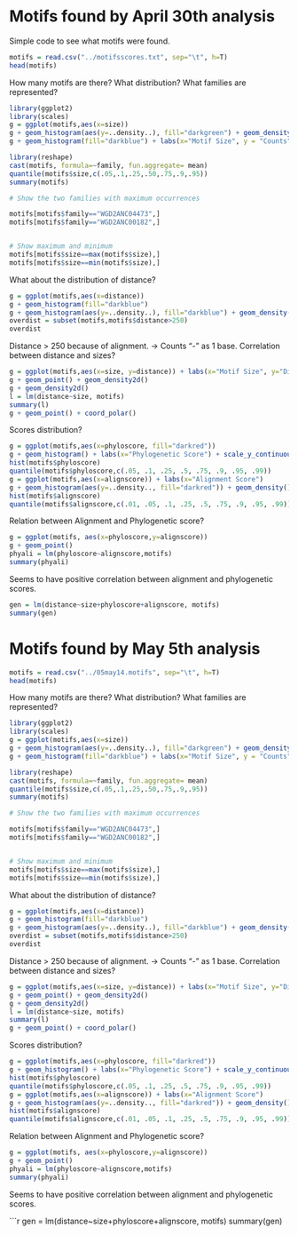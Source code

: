 Motifs found by April 30th analysis
========================================================

Simple code to see what motifs were found.

```r
motifs = read.csv("../motifsscores.txt", sep="\t", h=T)
head(motifs)
```

How many motifs are there? What distribution? What families are represented?

```r
library(ggplot2)
library(scales)
g = ggplot(motifs,aes(x=size))
g + geom_histogram(aes(y=..density..), fill="darkgreen") + geom_density() + labs(x="Motif Size", y = "Density") + scale_y_continuous(labels = percent)
g + geom_histogram(fill="darkblue") + labs(x="Motif Size", y = "Counts")
```

```r
library(reshape)
cast(motifs, formula=~family, fun.aggregate= mean)
quantile(motifs$size,c(.05,.1,.25,.50,.75,.9,.95))
summary(motifs)

# Show the two families with maximum occurrences

motifs[motifs$family=="WGD2ANC04473",]
motifs[motifs$family=="WGD2ANC00182",]


# Show maximum and minimum
motifs[motifs$size==max(motifs$size),]
motifs[motifs$size==min(motifs$size),]
```

What about the distribution of distance?

```r
g = ggplot(motifs,aes(x=distance))
g + geom_histogram(fill="darkblue")
g + geom_histogram(aes(y=..density..), fill="darkblue") + geom_density() + labs(x="Distance", y = "Density") + scale_y_continuous(labels = percent)
overdist = subset(motifs,motifs$distance>250)
overdist
```
Distance > 250 because of alignment. -> Counts "-" as 1 base.
Correlation between distance and sizes?

```r
g = ggplot(motifs,aes(x=size, y=distance)) + labs(x="Motif Size", y="Distance from TSS")
g + geom_point() + geom_density2d() 
g + geom_density2d()
l = lm(distance~size, motifs)
summary(l)
g + geom_point() + coord_polar()
```

Scores distribution?

```r
g = ggplot(motifs,aes(x=phyloscore, fill="darkred")) 
g + geom_histogram() + labs(x="Phylogenetic Score") + scale_y_continuous()
hist(motifs$phyloscore)
quantile(motifs$phyloscore,c(.05, .1, .25, .5, .75, .9, .95, .99))
g = ggplot(motifs,aes(x=alignscore)) + labs(x="Alignment Score")
g + geom_histogram(aes(y=..density.., fill="darkred")) + geom_density() 
hist(motifs$alignscore)
quantile(motifs$alignscore,c(.01, .05, .1, .25, .5, .75, .9, .95, .99))
```
Relation between Alignment and Phylogenetic score?
```r
g = ggplot(motifs, aes(x=phyloscore,y=alignscore))
g + geom_point()
phyali = lm(phyloscore~alignscore,motifs)
summary(phyali)
```

Seems to have positive correlation between alignment and phylogenetic scores.

```r
gen = lm(distance~size+phyloscore+alignscore, motifs)
summary(gen)
```

Motifs found by May 5th analysis
========================================================

```r
motifs = read.csv("../05may14.motifs", sep="\t", h=T)
head(motifs)
```

How many motifs are there? What distribution? What families are represented?

```r
library(ggplot2)
library(scales)
g = ggplot(motifs,aes(x=size))
g + geom_histogram(aes(y=..density..), fill="darkgreen") + geom_density() + labs(x="Motif Size", y = "Density") + scale_y_continuous(labels = percent)
g + geom_histogram(fill="darkblue") + labs(x="Motif Size", y = "Counts")
```

```r
library(reshape)
cast(motifs, formula=~family, fun.aggregate= mean)
quantile(motifs$size,c(.05,.1,.25,.50,.75,.9,.95))
summary(motifs)

# Show the two families with maximum occurrences

motifs[motifs$family=="WGD2ANC04473",]
motifs[motifs$family=="WGD2ANC00182",]


# Show maximum and minimum
motifs[motifs$size==max(motifs$size),]
motifs[motifs$size==min(motifs$size),]
```

What about the distribution of distance?

```r
g = ggplot(motifs,aes(x=distance))
g + geom_histogram(fill="darkblue")
g + geom_histogram(aes(y=..density..), fill="darkblue") + geom_density() + labs(x="Distance", y = "Density") + scale_y_continuous(labels = percent)
overdist = subset(motifs,motifs$distance>250)
overdist
```
Distance > 250 because of alignment. -> Counts "-" as 1 base.
Correlation between distance and sizes?

```r
g = ggplot(motifs,aes(x=size, y=distance)) + labs(x="Motif Size", y="Distance from TSS")
g + geom_point() + geom_density2d() 
g + geom_density2d()
l = lm(distance~size, motifs)
summary(l)
g + geom_point() + coord_polar()
```

Scores distribution?

```r
g = ggplot(motifs,aes(x=phyloscore, fill="darkred")) 
g + geom_histogram() + labs(x="Phylogenetic Score") + scale_y_continuous()
hist(motifs$phyloscore)
quantile(motifs$phyloscore,c(.05, .1, .25, .5, .75, .9, .95, .99))
g = ggplot(motifs,aes(x=alignscore)) + labs(x="Alignment Score")
g + geom_histogram(aes(y=..density.., fill="darkred")) + geom_density() 
hist(motifs$alignscore)
quantile(motifs$alignscore,c(.01, .05, .1, .25, .5, .75, .9, .95, .99))
```
Relation between Alignment and Phylogenetic score?
```r
g = ggplot(motifs, aes(x=phyloscore,y=alignscore))
g + geom_point()
phyali = lm(phyloscore~alignscore,motifs)
summary(phyali)
```

Seems to have positive correlation between alignment and phylogenetic scores.

```r
gen = lm(distance~size+phyloscore+alignscore, motifs)
summary(gen)